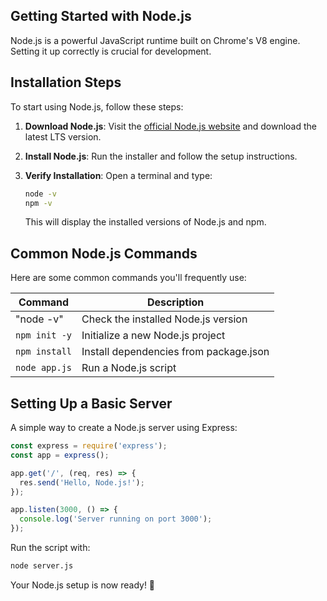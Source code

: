 
## Getting Started with Node.js

Node.js is a powerful JavaScript runtime built on Chrome's V8 engine. Setting it up correctly is crucial for development.



## Installation Steps

To start using Node.js, follow these steps:

1. **Download Node.js**: Visit the [official Node.js website](https://nodejs.org/) and download the latest LTS version.
2. **Install Node.js**: Run the installer and follow the setup instructions.
3. **Verify Installation**: Open a terminal and type:

   ```bash
   node -v
   npm -v
   ```
   
   This will display the installed versions of Node.js and npm.

## Common Node.js Commands

Here are some common commands you'll frequently use:

| Command             | Description                                     |
|--------------------|-------------------------------------------------|
| "node -v"         | Check the installed Node.js version             |
| `npm init -y`     | Initialize a new Node.js project                |
| `npm install`     | Install dependencies from package.json          |
| `node app.js`     | Run a Node.js script                            |

## Setting Up a Basic Server

A simple way to create a Node.js server using Express:

```javascript
const express = require('express');
const app = express();

app.get('/', (req, res) => {
  res.send('Hello, Node.js!');
});

app.listen(3000, () => {
  console.log('Server running on port 3000');
});
```

Run the script with:
```bash
node server.js
```

Your Node.js setup is now ready! 🚀
